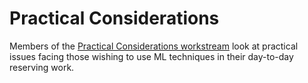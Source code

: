 # Practical Considerations



Members of the [Practical Considerations workstream](https://institute-and-faculty-of-actuaries.github.io/mlr-blog/project/practical_considerations/) look at practical issues facing those wishing to use ML techniques in their day-to-day reserving work.
